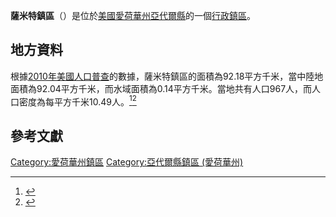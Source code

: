 {{noteTA
|G1=USState
|G2=地名
|G3=Unit
}}
{{Infobox settlement
|official_name            = 薩米特鎮區
|native_name = Summit Township
|settlement_type          = [[行政鎮區|行政鎮區]]
|image_skyline            = 
|imagesize                = 
|image_map                = Map highlighting Summit Township, Adair County, Iowa.svg
|mapsize                  = 250px
|pushpin_map  =USA Iowa
|pushpin_label = 薩米特鎮區
|pushpin_label_position   = top
|pushpin_map_caption      = 薩米特鎮區在愛荷華州的位置
|subdivision_type         = [[世界政區索引|國家]]
|subdivision_type1        = [[美国州份|州份]]
|subdivision_type2        = [[愛荷華州行政区划|縣]]
|subdivision_name         = [[美国|美国]]
|subdivision_name1        = [[愛荷華州|愛荷華州]]
|subdivision_name2        = [[亞代爾縣_(愛荷華州)|亞代爾縣]]
|elevation_ft             = 1375
|elevation_m              = 419
|timezone                 = [[北美中部時區|北美中部時區]]
|area_total_km2           = 92.18
|area_land_km2            = 92.04
|area_water_km2           = 0.14
|area_total_sq_mi         = 
|area_land_sq_mi          = 
|area_water_sq_mi         = 
|population_as_of         = [[2010年美國人口普查|2010]]
|population_footnotes     = 
|population_total         = 967
|population_density_km2   = auto
|population_density_sq_mi = auto
|utc_offset               = -6
|coordinates              = {{coord|41|17|45|N|94|38|29|W|type:city_region:US-AL_source:GNS-enwiki|display=inline,title}}
| coor_pinpoint           = 
| coordinates_footnotes   = 
|timezone_DST             = CDT
|utc_offset_DST           = -5
|postal_code_type         = [[美國郵區編號|郵區編號]]
|postal_code              = 
|area_code                = {{link-en|电话区号641|Area code 641|641}}
|blank_name = [[地名信息系统|GNIS ID]]
|blank_info = 468760
}}
'''薩米特鎮區'''（{{lang-en|Summit Township}}）是位於[[美國|美國]][[愛荷華州|愛荷華州]][[亞代爾縣_(愛荷華州)|亞代爾縣]]的一個[[行政鎮區|行政鎮區]]。

== 地方資料 ==
根據[[2010年美國人口普查|2010年美國人口普查]]的數據，薩米特鎮區的面積為92.18平方千米，當中陸地面積為92.04平方千米，而水域面積為0.14平方千米。當地共有人口967人，而人口密度為每平方千米10.49人。<ref name="GR8">{{cite web|url=http://factfinder2.census.gov|publisher=[[美国人口调查局|美国人口调查局]]|accessdate=2011-05-14|title=American FactFinder|archive-date=2013-09-11|archive-url=https://web.archive.org/web/20130911234518/http://factfinder2.census.gov/|dead-url=no}}</ref><ref>{{cite web|url=https://www.citypopulation.de/en/usa/iowa/admin/|title=USA: Iowa (Counties and Townships) - City Population}}</ref>

== 參考文獻 ==
{{reflist}}

{{亞代爾縣 (愛荷華州)}}

{{DEFAULTSORT:Summit Township}}
[[Category:愛荷華州鎮區|Category:愛荷華州鎮區]]
[[Category:亞代爾縣鎮區_(愛荷華州)|Category:亞代爾縣鎮區 (愛荷華州)]]

{{Iowa-geo-stub}}